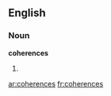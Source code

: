 ==English==

===Noun===
'''coherences'''

# {{plural of|[[coherence]]}}

[[ar:coherences]]
[[fr:coherences]]